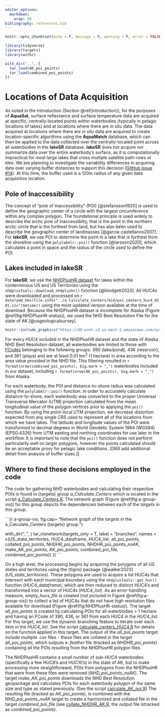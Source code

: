 ```yaml
---
editor_options: 
  markdown: 
    wrap: 80
bibliography: references.bib
---
```


```r
knitr::opts_chunk$set(echo = F, message = F, warning = F, error = FALSE)
```

```r
library(tidyverse)
library(targets)
library(withr)

with_dir("..", {
  tar_load(AK_poi_points)
  tar_load(combined_poi_points)
})
```

# Locations of Data Acquisition

As noted in the Introduction (Section \@ref(introduction)), for the purposes of
**AquaSat**, surface reflectance and surface temperature data are acquired at
specific, centrally-located points within waterbodies (typically in pelagic
locations of lakes) and at locations where there are *in situ* data. The data
acquired at locations where there are *in situ* data are acquired to create
location-specific algorithms using the **AquaMatch** database, which can then be
applied to the data collected over the centrally-located point across all
waterbodies in the **lakeSR** database. **lakeSR** does not acquire nor
summarize data over the entire waterbody's surface, as it is computationally
impractical for most large lakes that cross multiple satellite path-rows or
tiles. We are planning to investigate the variability differences in acquiring
data over varying buffer distances to support this decision ([GitHub Issue
#14](https://github.com/rossyndicate/lakeSR/issues/14)). At this time, the
buffer used is a 120m radius of any given data acquisition location.

## Pole of Inaccessibility

The concept of "pole of inaccessibility" (POI) [@stefansson1920] is used to
define the geographic center of a circle with the largest circumference within
any complex polygon. The foundational principle is used widely to describe the
arctic pole of inaccessiblity, that is the point in the northern arctic circle
that is the furthest from land, but has also been used to describe the
geographic center of landmasses [@garcia-castellanos2007]. For **lakeSR**, we
use POI to determine the point in a lake that is furthest from the shoreline
using the `polylabelr::poi()` function [@larsson2020], which calculates a point
in space and the radius of the circle used to define the POI.

## Lakes included in lakeSR

For **lakeSR**, we use the [NHDPlusHR
dataset](https://www.usgs.gov/national-hydrography/nhdplus-high-resolution) for
lakes within the conterminous US and US Territories using the
`nhdplusTools::download_nhdplushr()` function [@blodgett2023]. All HUC4s were
downloaded and processed on
`r date(ymd_hms(file.info("../a_Calculate_Centers/mid/poi_centers_huc4_0101.csv")$mtime))`
using the most updated version available at the time of download. Because the
NHDPlusHR dataset is incomplete for Alaska (Figure \@ref(fig:NHDPlusHR-status)),
we used the NHD Best Resolution File for the state of AK [@usgeologicalsurvey].

```r
knitr::include_graphics("https://d9-wret.s3.us-west-2.amazonaws.com/assets/palladium/production/s3fs-public/media/images/NHDPlusHRStatus_Web_20220707_0.png")
```

For every HUC4 included in the NHDPlusHR dataset and the state of Alaska NHD
Best Resolution dataset, all waterbodies are limited to those with
[FCodes](https://files.hawaii.gov/dbedt/op/gis/data/NHD%20Complete%20FCode%20Attribute%20Value%20List.pdf)
belonging to the following groups: 390 (lake/pond), 436 (reservoir), and 361
(playa) and are at least 0.01 km^2^ (1 hectare) in area according to the area
value provided in the NHD file. This filtering resulted in
`r format(nrow(combined_poi_points), big.mark = ",")` waterbodies included in
our dataset, including `r format(nrow(AK_poi_points), big.mark = ",")` from
Alaska.

For each waterbody, the POI and distance-to-shore radius was calculated using
the `polylabelr::poi()` function. In order to accurately calculate
distance-to-shore, each waterbody was converted to the proper Universal
Transverse Mercator (UTM) projection calculated from the mean longitudinal value
of the polygon vertices prior to applying the `poi()` function. By using the
point-local UTM projection, we decrease distortion expected from any single CRS
used to represent all of the locations from which we have lakes. The latitude
and longitude values of the POI were transformed to decimal degrees in World
Geodetic System 1984 (WGS84) (EPSG:4326) from UTM easting and northing
coordinates for use later in the workflow. It is
important to note that the `poi()` function does not perform particularily well
on larger polygons, however the points calculated should be an acceptable proxy
for pelagic lake conditions. [[Will add additional detail from analysis of
buffer sizes.]]

## Where to find these decisions employed in the code

The code for gathering NHD waterbodies and calculating their respective POIs is
found in {targets} group *a_Calculate_Centers* which is located in the script
[a_Calculate_Centers.R](https://github.com/steeleb/lakeSR/blob/main/a_Calculate_Centers.R).
The network graph (Figure \@ref(fig:a-group-vis)) for this group depicts the
dependencies between each of the *targets* in this group.

```{r a-group-vis, fig.cap= "Network graph of the *targets* in the a_Calculate_Centers {targets} group."}

with_dir("..", {
  tar_visnetwork(targets_only = T, label = "branches",
             names = c(US_state_territories, 
                       HUC4_dataframe,
                       HUC4_list,
                       all_poi_points,
                       collated_poi_points,
                       NHDHR_poi_points,
                       NHDHR_poi_points_noAK,
                       make_AK_poi_points,
                       AK_poi_points,
                       combined_poi_file,
                       combined_poi_points))
  })
```

On a high level, the processing begins by acquiring the polygons of all US
states and territories using the {tigris} package [@walker2023]
(*US_state_territories*). These polygons are used to acquire a list HUC4s that
intersect with each municipal boundary using the `nhdplusTools::get_huc()`
function (*HUC4_dataframe*), which are then reduced to distinct HUC4's and
transformed into a vector of HUC4s (*HUC4_list*). As an error-handling measure,
*empty_hucs_file* is created (not pictured in Figure \@ref(fig:a-group-vis)) to
collect a list of HUC4s that do not have high resolution files available for
download (Figure \@ref(fig:NHDPlusHR-status)). The target *all_poi_points* is
created by calculating POIs for all waterbodies \> 1 hectare and having an FCode
of 390, 436, or 361 from each HUC4 in the *HUC4_list.* For this target, we use
the dynamic branching feature to iterate over each item in the *HUC4_list*. See
the script
[calculate_centers_HUC4.R](https://github.com/rossyndicate/lakeSR/blob/main/a_Calculate_Centers/src/calculate_centers_HUC4.R)
for details on the function applied in this target. The output of the
*all_poi_points* target include multiple *.csv* files - these files are collated
in the target *all_poi_points*, which outputs a *.feather* file (tracked as
*NHDHR_poi_points*) containing all the POIs resulting from the NHDPlusHR polygon
files.

The NHDPlusHR contains a small number of sub-HUC4 waterbodies (specifically a
few HUC8's and HUC10's) in the state of AK, but to make processing more
straightforward, POIs from polygons from the NHDPlusHR that were from these
files were removed (*NHD_poi_points_noAK*). The target *make_AK_poi_points*
downloads the NHD Best Resolution geopackage and calculates POIs for each
waterbody polygon of the same size and type as stated previously. (See the
script
[calculate_AK_poi.R](https://github.com/rossyndicate/lakeSR/blob/main/a_Calculate_Centers/src/calculate_AK_poi.R))
The resulting file (tracked as *AK_poi_points*), is combined with the
*NHD_poi_points_noAK* target to create a harmonized and collated file in the
target *combined_poi_file* (see
[collate_NHDHR_AK.R](https://github.com/rossyndicate/lakeSR/blob/main/a_Calculate_Centers/src/collate_NHDHR_AK.R),
the output file istracked as *combined_poi_points*).
